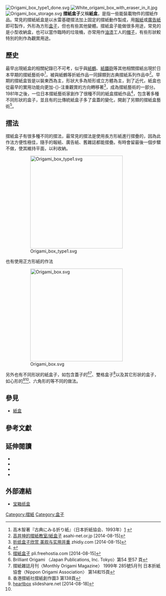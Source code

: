 [[File:Origami_box_type1_done.svg|thumb]]
[[File:White_origami_box_with_eraser_in_it.jpg|thumb]]
[[File:Origami_box_storage.svg|thumb]]
'''摺紙盒子'''又稱'''紙盒'''，是指一些能裝載物件的摺紙作品。常見的摺紙紙盒是以水雷基礎摺法加上固定的摺紙動作製成，用[[報紙|報紙]]或[[廣告紙|廣告紙]]即可製作，外形為方形[[盒子|盒子]]，但也有些其他變體。摺紙盒子能做很多用途，常見的是小型收納盒，也可以當作臨時的垃圾桶，亦常用作[[油漆|油漆]]工人的[[帽子|帽子]]，有些形狀較特別的則作為觀賞用途。

== 歷史 ==
最早出現紙盒的相關紀錄已不可考，似乎與[[紙鶴|紙鶴]]、[[紙鐵砲|紙鐵砲]]等其他相關摺紙出現於日本早期的摺紙藝術中<ref name="koten">高木智著『古典にみる折り紙』（日本折紙協会、1993年）[http://www.origami-noa.com/books/books_koten.htm] {{Wayback|url=http://www.origami-noa.com/books/books_koten.htm |date=20150924061631 }}</ref>，被與紙鶴等折紙作品一同歸類到古典摺紙系列作品中<ref>[http://www.asahi-net.or.jp/~uz4s-mrym/page/origami/sakihin/boxB1.html 高井坤的摺紙教室/紙盒子] {{Wayback|url=http://www.asahi-net.or.jp/~uz4s-mrym/page/origami/sakihin/boxB1.html |date=20160304211344 }} asahi-net.or.jp [2014-08-15]</ref>。早期的摺紙盒皆是以裝東西為主，形狀大多為矩形或立方體為主，到了近代，紙盒也從最早的實用功能向更加-{}-注重觀賞的方向轉移著<ref>[http://www.zhidiy.com/zhiyixinshang/125/ 折纸盒子欣赏 美观与实用并重] {{Wayback|url=http://www.zhidiy.com/zhiyixinshang/125/ |date=20191101101337 }} zhidiy.com [2014-08-15]</ref>，成為摺紙藝術的一部分。1981年之後，一位日本摺紙藝術家{{tsl|en|Tomoko Fuse|布施知子}}創作了很種不同的紙盒摺紙作品<ref>{{cite book | title=箱をつくろう: ユニットおりがみ | publisher=誠文堂新光社 | author=布施知子 | year=2000|isbn=9784416300107}}</ref>，包含著多種不同形狀的盒子，並且有的比傳統紙盒子多了盒蓋的變化，開創了另類的摺紙盒藝術<ref name="freehostia">[http://pli.freehostia.com/origami/oribox/oribox.html 摺紙盒子] {{Wayback|url=http://pli.freehostia.com/origami/oribox/oribox.html |date=20200214111833 }} pli.freehostia.com [2014-08-15]</ref>。

== 摺法 ==
摺紙盒子有很多種不同的摺法，最常見的摺法是使用長方形紙進行摺疊的，因為此作法方便性極佳，隨手的報紙、廣告紙、舊雜誌都能摺疊。有時會留最後一個步驟不做，使其維持平面，以利收納。
:[[File:Origami_box_type1.svg|300px]]
也有使用正方形紙的作法
:[[File:Origami_box.svg|300px]]
<!-- 本段落需要有空的維基人協助繪製自由版權的摺紙步驟圖 -->
另外也有不同形狀的紙盒子，如包含蓋子的<ref>Brilliant Origami 〈Japan Publications, Inc. Tokyo〉第54 至57 頁</ref><ref>摺紙雜誌月刊〈Monthly Origami Magazine〉 1999年 285號5月刊 日本折紙協會〈Nippon Origami Association〉 第14和15頁</ref>、雙格盒子<ref>香港摺紙社摺紙創作圖3 第138頁</ref>以及其它形狀的盒子，如心形的<ref>[http://www.slideshare.net/AlbertoPardoMilans/heartbox heartbox] {{Wayback|url=http://www.slideshare.net/AlbertoPardoMilans/heartbox |date=20161224184809 }} slideshare.net [2014-08-18]</ref><ref name="freehostia"/>、六角形的等不同的做法。

== 參見 ==
{{Commons category|Origami boxes}}
*[[紙盒|紙盒]]

== 參考文獻 ==
<references/>

== 延伸閱讀 ==
*{{cite book | title=Decorative Origami Boxes | publisher=Courier Dover Publications | author=Rick Beech | year=2012|isbn=9780486174280}}
*{{cite book | title=Mette Units 6: Boxes | publisher=CreateSpace Independent Publishing Platform | author=Mette Pederson | year=2010|isbn=9781449991968}}
*{{cite book | title=	Origami Boxes | publisher= Tuttle Publishing| author=Florence Temko | year=2012|isbn= 9781462908240}}
*{{cite book | title=Origami Boxes | publisher= Chikuma Shobo| author=Tomoko Fuse | year=1989|isbn= 9780870408212}}

== 外部連結 ==
*[https://web.archive.org/web/20140819084136/http://www.rouding.com/chuantongshougong/zhidiaozhezhi/49252.html 宝箱纸盒]

{{摺紙}}

[[Category:摺紙|Category:摺紙]]
[[Category:盒子|Category:盒子]]